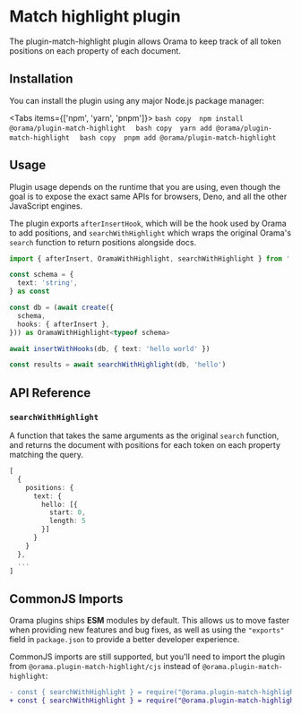 
# Match highlight plugin

The plugin-match-highlight plugin allows Orama to keep track of all token positions on each property of each document.

## Installation

You can install the plugin using any major Node.js package manager:

<Tabs items={['npm', 'yarn', 'pnpm']}>
  <Tab>
    ```bash copy 
    npm install @orama/plugin-match-highlight 
    ```
  </Tab>
  <Tab>
    ```bash copy 
    yarn add @orama/plugin-match-highlight 
    ```
  </Tab>
  <Tab>
    ```bash copy 
    pnpm add @orama/plugin-match-highlight 
    ```
  </Tab>
</Tabs>

## Usage

Plugin usage depends on the runtime that you are using, even though the goal is to expose the exact same APIs for browsers, Deno, and all the other JavaScript engines.

The plugin exports `afterInsertHook`, which will be the hook used by Orama to add positions, and `searchWithHighlight` which wraps the original Orama's `search` function to return positions alongside docs.

```typescript copy
import { afterInsert, OramaWithHighlight, searchWithHighlight } from '../src'

const schema = {
  text: 'string',
} as const

const db = (await create({
  schema,
  hooks: { afterInsert },
})) as OramaWithHighlight<typeof schema>

await insertWithHooks(db, { text: 'hello world' })

const results = await searchWithHighlight(db, 'hello')
```

## API Reference

### `searchWithHighlight`

A function that takes the same arguments as the original `search` function, and
returns the document with positions for each token on each property matching the
query.

```typescript copy
[
  {
    positions: {
      text: {
        hello: [{
          start: 0,
          length: 5
        }]
      }
    }
  },
  ...
]
```

## CommonJS Imports

Orama plugins ships **ESM** modules by default. This allows us to move faster when providing new features and bug fixes, as well as using the `"exports"` field in `package.json` to provide a better developer experience.

CommonJS imports are still supported, but you'll need to import the plugin from `@orama.plugin-match-highlight/cjs` instead of `@orama.plugin-match-highlight`:

```diff
- const { searchWithHighlight } = require("@orama.plugin-match-highlight");
+ const { searchWithHighlight } = require("@orama.plugin-match-highlight/cjs");
```
